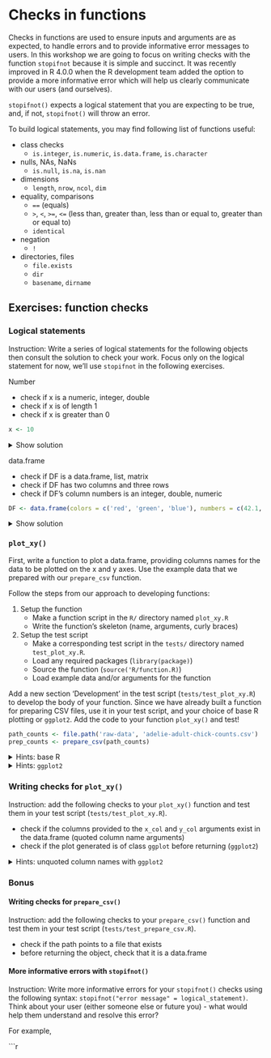 # Checks in functions

Checks in functions are used to ensure inputs and arguments are as expected,
to handle errors and to provide informative error messages to users. In this
workshop we are going to focus on writing checks with the function `stopifnot` because it is simple and succinct. It was recently improved in R 4.0.0 when the R development team added the option to provide a more informative error which will help us clearly communicate with our users (and ourselves). 

`stopifnot()` expects a logical statement that you are expecting to be true, and, if not, `stopifnot()` will throw an error. 

To build logical statements, you may find following list of functions useful:

- class checks
    - `is.integer`, `is.numeric`, `is.data.frame`, `is.character`
- nulls, NAs, NaNs
    - `is.null`, `is.na`, `is.nan`
- dimensions
    - `length`, `nrow`, `ncol`, `dim`
- equality, comparisons
    - `==` (equals)
    - `>`, `<`, `>=`, `<=` (less than, greater than, less than or equal to, greater than or equal to)
    - `identical`
- negation
    - `!`
- directories, files
    - `file.exists`
    - `dir`
    - `basename`, `dirname`


## Exercises: function checks

### Logical statements

Instruction: Write a series of logical statements for the following objects then consult the solution to check your work. Focus only on the logical statement for now, we'll use `stopifnot` in the following exercises. 

Number

- check if x is a numeric, integer, double
- check if x is of length 1
- check if x is greater than 0

```r
x <- 10
```

<details>
<summary>Show solution</summary>
```r
is.numeric(x)
is.integer(x)
is.double(x)

length(x) == 1

x > 0
```
</details>

data.frame

- check if DF is a data.frame, list, matrix
- check if DF has two columns and three rows
- check if DF's column numbers is an integer, double, numeric

```r
DF <- data.frame(colors = c('red', 'green', 'blue'), numbers = c(42.1, 2L, 10))
```

<details>
<summary>Show solution</summary>
```r
is.data.frame(DF)
is.list(DF)
is.matrix(DF)

ncol(DF) == 2
nrow(DF) == 3

is.integer(DF$numbers)
is.double(DF$numbers)
is.numeric(DF$numbers)
```
</details>


### `plot_xy()`

First, write a function to plot a data.frame, providing columns names for the data to be plotted on the x and y axes. Use the example data that we prepared with our `prepare_csv` function. 

Follow the steps from our approach to developing functions:

1. Setup the function
    - Make a function script in the `R/` directory named `plot_xy.R`
    - Write the function's skeleton (name, arguments, curly braces)
1. Setup the test script
    - Make a corresponding test script in the `tests/` directory named `test_plot_xy.R`. 
    - Load any required packages (`library(package)`)
    - Source the function (`source('R/function.R)`)
    - Load example data and/or arguments for the function 

Add a new section 'Development' in the test script (`tests/test_plot_xy.R`) to develop the body of your function. Since we have already built a function for preparing CSV files, use it in your test script, and your choice of base R plotting or `ggplot2`. Add the code to your function `plot_xy()` and test!

```r
path_counts <- file.path('raw-data', 'adelie-adult-chick-counts.csv')
prep_counts <- prepare_csv(path_counts)
```



<details>
<summary>Hints: base R</summary>
<hr>
This function has one step: taking an input data.frame and generating a plot. 

The function's arguments should include the data.frame, as well as the column names for the X and Y axes. 

Pass the data.frame's to the plot function's x and y arguments with the `[[` syntax, eg. `DF[[x_column]]`
<hr>
</details>

<details>
<summary>Hints: `ggplot2`</summary>
<hr>
This function has one step: taking an input data.frame and generating a plot. 

The function's arguments should include the data.frame, as well as the column names for the X and Y axes. 

There are two main options:

- Pass the data.frame's to ggplot's data argument then use the `.data[[col]]` syntax to wrap the x_col and y_col arguments (quoted column names) within `aes`. 

- Pass the data.frame's to ggplot's data argument then use the `{{ }}` "embrace operator" to wrap the x_col and y_col arguments (unquoted* column names) within `aes`. 

See the `?aes` help page and the example with the "embrace operator", and more
details here: https://ggplot2.tidyverse.org/articles/ggplot2-in-packages.html#using-aes-and-vars-in-a-package-function

<hr>
</details>


### Writing checks for `plot_xy()`

Instruction: add the following checks to your `plot_xy()` function and
test them in your test script (`tests/test_plot_xy.R`). 

- check if the columns provided to the `x_col` and `y_col` arguments exist in the data.frame (quoted column name arguments)
- check if the plot generated is of class `ggplot` before returning (`ggplot2`) 


<details>
<summary>Hints: unquoted column names with `ggplot2`</summary>
<hr>
If you opted to use unquoted column names, it might be trickier to check 
if column names exist in the data.frame. However - this check is already 
covered by `ggplot()` anyways. 

In case you wanted to add this, on top of the internal `ggplot2` check,
try something like this: 

`as_name(enquo(x_col)) %in% colnames(DT)`

These are `rlang` functions, part of the "tidy eval tools" and examples
of metaprogramming. The Advanced R book has a detailed section on this concept. 

<hr>
</details>

### Bonus

#### Writing checks for `prepare_csv()`

Instruction: add the following checks to your `prepare_csv()` function and
test them in your test script (`tests/test_prepare_csv.R`). 

- check if the path points to a file that exists
- before returning the object, check that it is a data.frame

#### More informative errors with `stopifnot()`

Instruction: Write more informative errors for your `stopifnot()` checks using the following syntax: `stopifnot("error message" = logical_statement)`. Think about your user (either someone else or future you) - what would help them understand and resolve this error?

For example, 

```r
